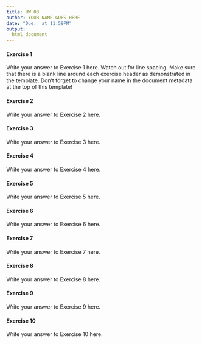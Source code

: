 ```yaml
---
title: HW 03
author: YOUR NAME GOES HERE
date: "Due:  at 11:59PM"
output:
  html_document
---
```


#### Exercise 1

Write your answer to Exercise 1 here. Watch out for line spacing. Make sure that
there is a blank line around each exercise header as demonstrated in the 
template. Don't forget to change your name in the document metadata at the top
of this template!

#### Exercise 2

Write your answer to Exercise 2 here.

#### Exercise 3

Write your answer to Exercise 3 here.

#### Exercise 4

Write your answer to Exercise 4 here.

#### Exercise 5

Write your answer to Exercise 5 here.

#### Exercise 6

Write your answer to Exercise 6 here.

#### Exercise 7

Write your answer to Exercise 7 here.

#### Exercise 8

Write your answer to Exercise 8 here.

#### Exercise 9

Write your answer to Exercise 9 here.

#### Exercise 10

Write your answer to Exercise 10 here.